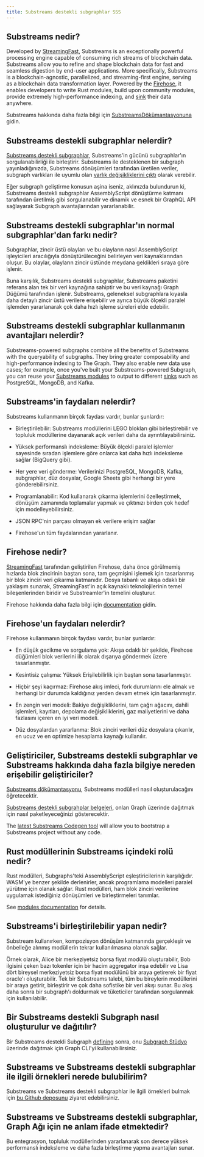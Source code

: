 ```yaml
---
title: Substreams destekli subgraphlar SSS
---
```


## Substreams nedir?

Developed by [StreamingFast](https://www.streamingfast.io/), Substreams is an exceptionally powerful processing engine capable of consuming rich streams of blockchain data. Substreams allow you to refine and shape blockchain data for fast and seamless digestion by end-user applications. More specifically, Substreams is a blockchain-agnostic, parallelized, and streaming-first engine, serving as a blockchain data transformation layer. Powered by the [Firehose](https://firehose.streamingfast.io/), it ​​enables developers to write Rust modules, build upon community modules, provide extremely high-performance indexing, and [sink](https://substreams.streamingfast.io/reference-and-specs/manifests#sink) their data anywhere.

Substreams hakkında daha fazla bilgi için [SubstreamsDökümantasyonuna](/substreams) gidin.

## Substreams destekli subgraphlar nelerdir?

[Substreams destekli subgraphlar](/cookbook/substreams-powered-subgraphs/), Substreams'in gücünü subgraphlar'ın sorgulanabilirliği ile birleştirir. Substreams ile desteklenen bir subgraph yayınladığınızda, Substreams dönüşümleri tarafından üretilen veriler, subgraph varlıkları ile uyumlu olan [varlık değişikliklerini çıktı](https://github.com/streamingfast/substreams-sink-entity-changes/blob/develop/substreams-entity-change/src/tables.rs) olarak verebilir.

Eğer subgraph geliştirme konusun aşina iseniz, aklınızda bulundurun ki, Substreams destekli subgraphlar AssemblyScript dönüştürme katmanı tarafından üretilmiş gibi sorgulanabilir ve dinamik ve esnek bir GraphQL API sağlayarak Subgraph avantajlarından yararlanabilir.

## Substreams destekli subgraphlar'ın normal subgraphlar'dan farkı nedir?

Subgraphlar, zincir üstü olayları ve bu olayların nasıl AssemblyScript işleyicileri aracılığıyla dönüştürüleceğini belirleyen veri kaynaklarından oluşur. Bu olaylar, olayların zincir üstünde meydana geldikleri sıraya göre işlenir.

Buna karşılık, Substreams destekli subgraphlar, Substreams paketini referans alan tek bir veri kaynağına sahiptir ve bu veri kaynağı Graph Düğümü tarafından işlenir. Substreams, geleneksel subgraphlara kıyasla daha detaylı zincir üstü verilere erişebilir ve ayrıca büyük ölçekli paralel işlemden yararlanarak çok daha hızlı işleme süreleri elde edebilir.

## Substreams destekli subgraphlar kullanmanın avantajları nelerdir?

Substreams-powered subgraphs combine all the benefits of Substreams with the queryability of subgraphs. They bring greater composability and high-performance indexing to The Graph. They also enable new data use cases; for example, once you've built your Substreams-powered Subgraph, you can reuse your [Substreams modules](https://substreams.streamingfast.io/documentation/develop/manifest-modules) to output to different [sinks](https://substreams.streamingfast.io/reference-and-specs/manifests#sink) such as PostgreSQL, MongoDB, and Kafka.

## Substreams'in faydaları nelerdir?

Substreams kullanmanın birçok faydası vardır, bunlar şunlardır:

- Birleştirilebilir: Substreams modüllerini LEGO blokları gibi birleştirebilir ve topluluk modüllerine dayanarak açık verileri daha da ayrıntılayabilirsiniz.

- Yüksek performanslı indeksleme: Büyük ölçekli paralel işlemler sayesinde sıradan işlemlere göre onlarca kat daha hızlı indeksleme sağlar (BigQuery gibi).

- Her yere veri gönderme: Verilerinizi PostgreSQL, MongoDB, Kafka, subgraphlar, düz dosyalar, Google Sheets gibi herhangi bir yere gönderebilirsiniz.

- Programlanabilir: Kod kullanarak çıkarma işlemlerini özelleştirmek, dönüşüm zamanında toplamalar yapmak ve çıktınızı birden çok hedef için modelleyebilirsiniz.

- JSON RPC'nin parçası olmayan ek verilere erişim sağlar

- Firehose'un tüm faydalarından yararlanır.

## Firehose nedir?

[StreamingFast](https://www.streamingfast.io/) tarafından geliştirilen Firehose, daha önce görülmemiş hızlarda blok zincirinin baştan sona, tam geçmişini işlemek için tasarlanmış bir blok zinciri veri çıkarma katmanıdır. Dosya tabanlı ve akışa odaklı bir yaklaşım sunarak, StreamingFast'in açık kaynaklı teknolojilerinin temel bileşenlerinden biridir ve Substreamler'in temelini oluşturur.

Firehose hakkında daha fazla bilgi için [documentation](https://firehose.streamingfast.io/) gidin.

## Firehose'un faydaları nelerdir?

Firehose kullanmanın birçok faydası vardır, bunlar şunlardır:

- En düşük gecikme ve sorgulama yok: Akışa odaklı bir şekilde, Firehose düğümleri blok verilerini ilk olarak dışarıya göndermek üzere tasarlanmıştır.

- Kesintisiz çalışma: Yüksek Erişilebilirlik için baştan sona tasarlanmıştır.

- Hiçbir şeyi kaçırmaz: Firehose akış imleci, fork durumlarını ele almak ve herhangi bir durumda kaldığınız yerden devam etmek için tasarlanmıştır.

- En zengin veri modeli: Bakiye değişikliklerini, tam çağrı ağacını, dahili işlemleri, kayıtları, depolama değişikliklerini, gaz maliyetlerini ve daha fazlasını içeren en iyi veri modeli.

- Düz dosyalardan yararlanma: Blok zinciri verileri düz dosyalara çıkarılır, en ucuz ve en optimize hesaplama kaynağı kullanılır.

## Geliştiriciler, Substreams destekli subgraphlar ve Substreams hakkında daha fazla bilgiye nereden erişebilir geliştiriciler?

[Substreams dökümantasyonu](/substreams), Substreams modülleri nasıl oluşturulacağını öğretecektir.

[Substreams destekli subgrahplar belgeleri](/cookbook/substreams-powered-subgraphs/), onları Graph üzerinde dağıtmak için nasıl paketleyeceğinizi gösterecektir.

The [latest Substreams Codegen tool](https://streamingfastio.medium.com/substreams-codegen-no-code-tool-to-bootstrap-your-project-a11efe0378c6) will allow you to bootstrap a Substreams project without any code.

## Rust modüllerinin Substreams içindeki rolü nedir?

Rust modülleri, Subgraphs'teki AssemblyScript eşleştiricilerinin karşılığıdır. WASM'ye benzer şekilde derlenirler, ancak programlama modelleri paralel yürütme için olanak sağlar. Rust modülleri, ham blok zinciri verilerine uygulamak istediğiniz dönüşümleri ve birleştirmeleri tanımlar.

See [modules documentation](https://substreams.streamingfast.io/documentation/develop/manifest-modules) for details.

## Substreams'i birleştirilebilir yapan nedir?

Substream kullanırken, kompozisyon dönüşüm katmanında gerçekleşir ve önbelleğe alınmış modüllerin tekrar kullanılmasına olanak sağlar.

Örnek olarak, Alice bir merkeziyetsiz borsa fiyat modülü oluşturabilir, Bob ilgisini çeken bazı tokenler için bir hacim aggregator inşa edebilir ve Lisa dört bireysel merkeziyetsiz borsa fiyat modülünü bir araya getirerek bir fiyat oracle'ı oluşturabilir. Tek bir Substreams talebi, tüm bu bireylerin modüllerini bir araya getirir, birleştirir ve çok daha sofistike bir veri akışı sunar. Bu akış daha sonra bir subgraph'ı doldurmak ve tüketiciler tarafından sorgulanmak için kullanılabilir.

## Bir Substreams destekli Subgraph nasıl oluşturulur ve dağıtılır?

Bir Substreams destekli Subgraph [defining](/cookbook/substreams-powered-subgraphs/) sonra, onu [Subgraph Stüdyo](https://thegraph.com/studio/) üzerinde dağıtmak için Graph CLI'yi kullanabilirsiniz.

## Substreams ve Substreams destekli subgraphlar ile ilgili örnekleri nerede bulubilirim?

Substreams ve Substreams destekli subgraphlar ile ilgili örnekleri bulmak için [bu Github deposunu](https://github.com/pinax-network/awesome-substreams) ziyaret edebilirsiniz.

## Substreams ve Substreams destekli subgraphlar, Graph Ağı için ne anlam ifade etmektedir?

Bu entegrasyon, topluluk modüllerinden yararlanarak son derece yüksek performanslı indeksleme ve daha fazla birleştirme yapma avantajları sunar.
